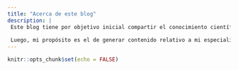 ```yaml
---
title: "Acerca de este blog"
description: |
 Este blog tiene por objetivo inicial compartir el conocimiento científico generado por mí en un ambiente virtual que facilite su distribución y a su vez sirva como repositorio de esta información.
 
 Luego, mi propósito es el de generar contenido relativo a mi especialidad que sea asequible para todo público. Eventualmente, crear contenido en redes sociales que se base en este mismo propósito, y así, poder difundir el área de conocimiento que tanto me apasiona.
---
```


```r
knitr::opts_chunk$set(echo = FALSE)
```
